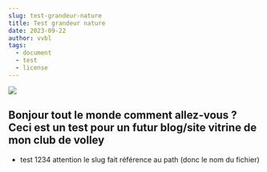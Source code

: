 ```yaml
---
slug: test-grandeur-nature
title: Test grandeur nature
date: 2023-09-22
author: vvbl
tags:
  - document
  - test
  - license
---
```

![](/images/russian-boy-dancing.jpg)




## Bonjour tout le monde comment allez-vous ? Ceci est un test pour un futur blog/site vitrine de mon club de volley

- test 1234
attention le slug fait référence au path (donc le nom du fichier)




